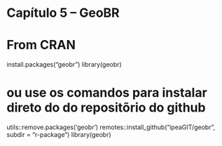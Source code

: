 # Capítulo 5 – GeoBR


# From CRAN
install.packages("geobr")
library(geobr)

# ou use os comandos para instalar direto do do repositõrio do github
utils::remove.packages('geobr')
remotes::install_github("ipeaGIT/geobr", subdir = "r-package")
library(geobr)